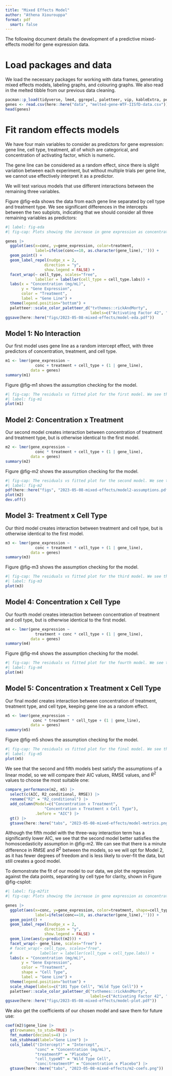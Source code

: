 ```yaml
---
title: "Mixed Effects Model"
author: "Athena Xiourouppa"
format: pdf
  smart: false
---
```


The following document details the development of a predictive mixed-effects model for 
gene expression data.

# Load packages and data
We load the necessary packages for working with data frames, generating mixed effects
models, labeling graphs, and colouring graphs. We also read in the melted tibble from our previous
data cleaning.
```r
pacman::p_load(tidyverse, lme4, ggrepel, paletteer, vip, kableExtra, performance)
genes <- read.csv(here::here("data", "melted-gene-WTF-IISfD-data.csv"))
head(genes)
```

# Fit random effects models
We have four main variables to consider as predictors for gene expression: gene line, cell type, treatment, all of which are categorical, and concentration of activating factor, which is numeric.

The gene line can be considered as a random effect, since there is slight variation between each 
experiment, but without multiple trials per gene line, we cannot use effectively interpret it as a predictor. 

We will test various models that use different interactions between the remaining three variables.

Figure @fig-eda shows the data from each gene line separated by cell type and treatment type. We see significant differences in the intercepts between the two subplots, indicating that we should consider all three remaining variables as predictors:

```r
#| label: fig-eda
#| fig-cap: Plots showing the increase in gene expression as concentration of activating factor increases. We see that the Wild Type cells have a lower starting intercept value. We have also labelled the gene line for each set of eleven points.

genes |> 
  ggplot(aes(x=conc, y=gene_expression, color=treatment,
             label=ifelse(conc==10, as.character(gene_line),''))) +
  geom_point() +
  geom_label_repel(nudge_x = 2,
                 direction = "y",
                 show.legend = FALSE) +
  facet_wrap(~ cell_type, scales="free",
             labeller = labeller(cell_type = cell_type.labs)) +
  labs(x = "Concentration (mg/mL)",
       y = "Gene Expression",
       color = "Treatment",
       label = "Gene Line") +
  theme(legend.position="bottom") +
  paletteer::scale_color_paletteer_d("tvthemes::rickAndMorty",
                                     labels=c("Activating Factor 42", "Placebo"))
ggsave(here::here("figs/2023-05-08-mixed-effects/model-eda.pdf"))
```

## Model 1: No Interaction
Our first model uses gene line as a random intercept effect, with three predictors of 
concentration, treatment, and cell type.
```r
m1 <- lmer(gene_expression ~ 
             conc + treatment + cell_type + (1 | gene_line),
           data = genes)
summary(m1)
```

Figure @fig-m1 shows the assumption checking for the model.
```r
#| fig-cap: The residuals vs fitted plot for the first model. We see that there is curvature about the zero-line, indicating poor homoscedasticity. 
#| label: fig-m1
plot(m1)
```

## Model 2: Concentration x Treatment
Our second model creates interaction between concentration of treatment and treatment type, 
but is otherwise identical to the first model.
```r
m2 <- lmer(gene_expression ~ 
             conc * treatment + cell_type + (1 | gene_line),
           data = genes)
summary(m2)
```

Figure @fig-m2 shows the assumption checking for the model.
```r
#| fig-cap: The residuals vs fitted plot for the second model. We see that there is random scattering, so the model satisfies the homoscedasticity assumption.
#| label: fig-m2
pdf(here::here("figs", "2023-05-08-mixed-effects/model2-assumptions.pdf"))
plot(m2)
dev.off()
```

## Model 3: Treatment x Cell Type
Our third model creates interaction between treatment and cell type, 
but is otherwise identical to the first model.
```r
m3 <- lmer(gene_expression ~ 
             conc + treatment * cell_type + (1 | gene_line),
           data = genes)
summary(m3)
```

Figure @fig-m3 shows the assumption checking for the model.
```r
#| fig-cap: The residuals vs fitted plot for the third model. We see that there is strong curvature, so the model does not satisfy the homoscedasticity assumption. 
#| label: fig-m3
plot(m3)
```

## Model 4: Concentration x Cell Type
Our fourth model creates interaction between concentration of treatment and cell type, 
but is otherwise identical to the first model.
```r
m4 <- lmer(gene_expression ~ 
             treatment + conc * cell_type + (1 | gene_line),
           data = genes)
summary(m4)
```

Figure @fig-m4 shows the assumption checking for the model.
```r
#| fig-cap: The residuals vs fitted plot for the fourth model. We see that there is strong curvature, so the model does not satisfy the homoscedasticity assumption. 
#| label: fig-m4
plot(m4)
```

## Model 5: Concentration x Treatment x Cell Type
Our final model creates interaction between concentration of treatment, treatment type, and cell type, keeping gene line as a random effect.
```r
m5 <- lmer(gene_expression ~ 
            conc * treatment * cell_type + (1 | gene_line),
           data = genes)
summary(m5)
```

Figure @fig-m5 shows the assumption checking for the model.
```r
#| fig-cap: The residuals vs fitted plot for the final model. We see that there is mostly random scattering, so the assumption of homoscedastic residuals is met. However, there is slight fanning, so it does not satisfy the assumption as well as the second model.
#| label: fig-m5
plot(m5)
```

We see that the second and fifth models best satisfy the assumptions of a linear model, so we will 
compare their AIC values, RMSE values, and $R^2$ values to choose the most suitable one:

```r
compare_performance(m2, m5) |>
  select(c(AIC, R2_conditional, RMSE)) |> 
  rename("R2" = "R2_conditional") |> 
  add_column(Model=c("Concentration x Treatment", 
                 "Concentration x Treatment x Cell Type"),
             .before = "AIC") |> 
  gt() |> 
  gtsave(here::here("tabs", "2023-05-08-mixed-effects/model-metrics.png"))
```

Although the fifth model with the three-way interaction term has a significantly lower AIC, 
we see that the second model better satisfies the homoscedasticity assumption in @fig-m2. We can see that there is a minute difference in RMSE and $R^2$ between the models, so we will opt for 
Model 2, as it has fewer degrees of freedom and is less likely to over-fit the data, but still 
creates a good model. 

To demonstrate the fit of our model to our data, we plot the regression against the data points, separating by cell type for clarity, shown in Figure @fig-csplot:
```r
#| label: fig-m2fit
#| fig-cap: Plots showing the increase in gene expression as concentration of activating factor increases. We see that the Wild Type cells have a lower starting intercept value. We have also labelled the gene line for each set of eleven points. There is a better fit on the gene lines that used Activating Factor 42 as the applied treatment, compared with the Placebo.

genes |> 
  ggplot(aes(x=conc, y=gene_expression, color=treatment, shape=cell_type,
             label=ifelse(conc==10, as.character(gene_line),''))) +
  geom_point() +
  geom_label_repel(nudge_x = 2,
                 direction = "y",
                 show.legend = FALSE) +
  geom_line(aes(y=predict(m2))) +
  facet_wrap(~ gene_line, scales="free") +
  # facet_wrap(~ cell_type, scales="free", 
  #            labeller = labeller(cell_type = cell_type.labs)) +
  labs(x = "Concentration (mg/mL)",
       y = "Gene Expression",
       color = "Treatment",
       shape = "Cell Type",
       label = "Gene Line") +
  theme(legend.position="bottom") +
  scale_shape(labels=c("101 Type Cell", "Wild Type Cell")) +
  paletteer::scale_color_paletteer_d("tvthemes::rickAndMorty",
                                     labels=c("Activating Factor 42", "Placebo"))
ggsave(here::here("figs/2023-05-08-mixed-effects/model-plot.pdf"))
```

We also get the coefficients of our chosen model and save them for future use:
```r
coef(m2)$gene_line |> 
  gt(rownames_to_stub=TRUE) |> 
  fmt_number(decimals=4) |> 
  tab_stubhead(label="Gene Line") |> 
  cols_label("(Intercept)" = "Intercept",
             "conc" = "Concentration (mg/mL)",
             "treatmentP" = "Placebo",
             "cell_typeWT" = "Wild Type Cell",
             "conc:treatmentP" = "Concentration x Placebo") |> 
  gtsave(here::here("tabs", "2023-05-08-mixed-effects/m2-coefs.png"))
```



